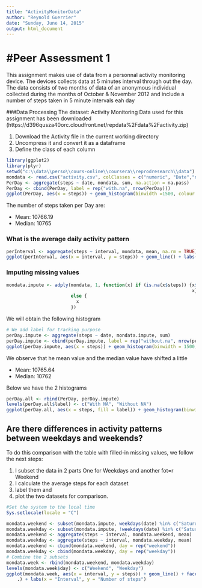 ```yaml
---
title: "ActivityMonitorData"
author: "Reynold Guerrier"
date: "Sunday, June 14, 2015"
output: html_document
---
```


#Peer Assessment 1
=====================================================================================================================
This assignment makes use of data from a personnal activity monitoring device. The devices collects data at 5 minutes interval through out the day. The data consists of two months of data of an anonymous individual collected during the months of October & November 2012 and include a number of steps taken in 5 minute intervals eah day

###Data Processing
The dataset: Activity Monitoring Data used for this assignment has been downloaded (https://d396qusza40orc.cloudfront.net/repdata%2Fdata%2Factivity.zip)

1. Download the Activity file in the current working directory
2. Uncompress it and convert it as a dataframe 
3. Define the class of each column 
```r
library(ggplot2)
library(plyr)
setwd("c:\\data\\perso\\cours-online\\coursera\\reprodresearch\\data")
mondata <- read.csv("activity.csv", colClasses = c("numeric", "Date","numeric"))
PerDay <- aggregate(steps ~ date, mondata, sum, na.action = na.pass)
PerDay <- cbind(PerDay, label = rep("with.na", nrow(PerDay)))
ggplot(PerDay, aes(x = steps)) + geom_histogram(binwidth =1500, colour = "black", fill = "green") + labs(title = "Number of mean steps taken daily", x = "Number of steps", y = "Frequency")
```




The number of steps taken per Day are:

* Mean:   10766.19
* Median: 10765

### What is the average daily activity pattern


```r
perInterval <- aggregate(steps ~ interval, mondata, mean, na.rm = TRUE)
ggplot(perInterval, aes(x = interval, y = steps)) + geom_line() + labs(title = "Average of steps taken daily", x = "Interval", y = "Number of Steps")
```



### Imputing missing values

```r
mondata.impute <- adply(mondata, 1, function(x) if (is.na(x$steps)) {x$steps = round(perInterval[perInterval$interval == x$interval,2]) 
                                                                     x}
                        else {
                          x
                        })

```

We will obtain the following histogram

```r
# We add label for tracking purpose
perDay.impute <- aggregate(steps ~ date, mondata.impute, sum)
perDay.impute <- cbind(perDay.impute, label = rep("without.na", nrow(perDay.impute)))
ggplot(perDay.impute, aes(x = steps)) + geom_histogram(binwidth = 1500, colour = "black", fill = "green") + labs(title = "Steps taken per Day", x = "Number of Steps", y = "Frequency") + theme(legend.position = "bottom")


```

We observe that he mean value and the median value have shifted a little

* Mean:     10765.64
* Median:   10762

Below we have the 2 histograms


```r
perDay.all <- rbind(PerDay, perDay.impute)
levels(perDay.all$label) <- c("With NA", "Without NA")
ggplot(perDay.all, aes(x = steps, fill = label)) + geom_histogram(binwith = 1500, colour = "black", alpha = 0.2) + labs(title = "Steps taken per Day", x = "Number of Steps", y = "Frequency") + theme(legend.position = "bottom")

```

## Are there differences in activity patterns between weekdays and weekends?

To do this comparison with the table with filled-in missing values, we follow the next steps:

 1. I subset the data in 2 parts One for Weekdays and another fot=r Weekend
2. I calculate the average steps for each dataset
3. label them and 
4.  plot the two datasets for comparison.

```r
#Set the system to the local time
Sys.setlocale(locale = "C")

```

```r
mondata.weekend <- subset(mondata.impute, weekdays(date) %in% c("Saturday", "Sunday"))
mondata.weekday <- subset(mondata.impute, !weekdays(date) %in% c("Saturday", "Sunday"))
mondata.weekend <- aggregate(steps ~ interval, mondata.weekend, mean)
mondata.weekday <- aggregate(steps ~ interval, mondata.weekday, mean)
mondata.weekend <- cbind(mondata.weekend, day = rep("weekend"))
mondata.weekday <- cbind(mondata.weekday, day = rep("weekday"))
# Combine the 2 subsets 
mondata.week <- rbind(mondata.weekend, mondata.weekday)
levels(mondata.week$day) <- c("Weekend", "Weekday")
ggplot(mondata.week, aes(x = interval, y = steps)) + geom_line() + facet_grid(day ~ 
    .) + labs(x = "Interval", y = "Number of steps")


```
